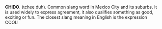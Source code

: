 {{cleanup}}
'''CHIDO'''. (tchee duh). Common slang word in Mexico City and its suburbs. It is used widely to express agreement, it also qualifies something as good, exciting or fun. The closest slang meaning in English is the expression COOL!